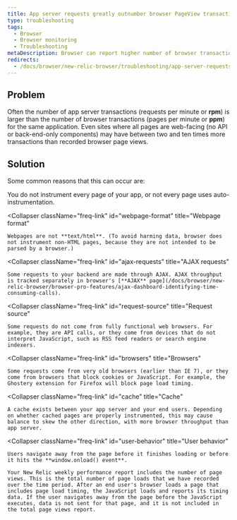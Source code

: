 ```yaml
---
title: App server requests greatly outnumber browser PageView transactions
type: troubleshooting
tags:
  - Browser
  - Browser monitoring
  - Troubleshooting
metaDescription: Browser can report higher number of browser transactions (PPM) than are reported by APM or other monitoring services.
redirects:
  - /docs/browser/new-relic-browser/troubleshooting/app-server-requests-greatly-outnumber-browser-transactions
---
```


## Problem

Often the number of app server transactions (requests per minute or **rpm**) is larger than the number of browser transactions (pages per minute or **ppm**) for the same application. Even sites where all pages are web-facing (no API or back-end-only components) may have between two and ten times more transactions than recorded browser page views.

## Solution

Some common reasons that this can occur are:

<CollapserGroup>
  <Collapser
    className="freq-link"
    id="instrumentation"
    title="Instrumentation"
  >
    You do not instrument every page of your app, or not every page uses auto-instrumentation.
  </Collapser>

  <Collapser
    className="freq-link"
    id="webpage-format"
    title="Webpage format"
  >
    Webpages are not **text/html**. (To avoid harming data, browser does not instrument non-HTML pages, because they are not intended to be parsed by a browser.)
  </Collapser>

  <Collapser
    className="freq-link"
    id="ajax-requests"
    title="AJAX requests"
  >
    Some requests to your backend are made through AJAX. AJAX throughput is tracked separately in browser's [**AJAX** page](/docs/browser/new-relic-browser/browser-pro-features/ajax-dashboard-identifying-time-consuming-calls).
  </Collapser>

  <Collapser
    className="freq-link"
    id="request-source"
    title="Request source"
  >
    Some requests do not come from fully functional web browsers. For example, they are API calls, or they come from devices that do not interpret JavaScript, such as RSS feed readers or search engine indexers.
  </Collapser>

  <Collapser
    className="freq-link"
    id="browsers"
    title="Browsers"
  >
    Some requests come from very old browsers (earlier than IE 7), or they come from browsers that block cookies or JavaScript. For example, the Ghostery extension for Firefox will block page load timing.
  </Collapser>

  <Collapser
    className="freq-link"
    id="cache"
    title="Cache"
  >
    A cache exists between your app server and your end users. Depending on whether cached pages are properly instrumented, this may cause balance to skew the other direction, with more browser throughput than app server.
  </Collapser>

  <Collapser
    className="freq-link"
    id="user-behavior"
    title="User behavior"
  >
    Users navigate away from the page before it finishes loading or before it hits the **window.onload() event**.

    Your New Relic weekly performance report includes the number of page views. This is the total number of page loads that we have recorded over the time period. After an end user's browser loads a page that includes page load timing, the JavaScript loads and reports its timing data. If the user navigates away from the page before the JavaScript executes, data is not sent for that page, and it is not included in the total page views report.
  </Collapser>
</CollapserGroup>
